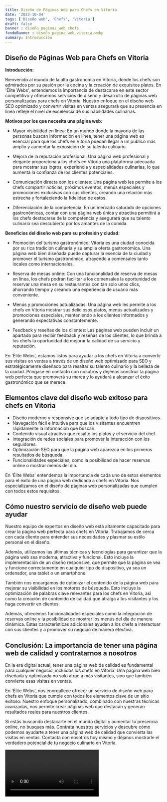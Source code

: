 ```yaml
---
title: Diseño de Páginas Web para Chefs en Vitoria
date: '2023-10-04'
tags: ['Diseño web', 'Chefs', 'Vitoria']
draft: false
banner : diseño_paginas_web_chefs
fondoBanner : diseño_pagina_web_vitoria.webp
summary: Introducción
---
```


## Diseño de Páginas Web para Chefs en Vitoria

**Introducción:**

Bienvenido al mundo de la alta gastronomía en Vitoria, donde los chefs son admirados por su pasión por la cocina y la creación de exquisitos platos. En 'Élite Webs', entendemos la importancia de destacarse en este sector competitivo y ofrecemos servicios de diseño y desarrollo de páginas web personalizadas para chefs en Vitoria. Nuestro enfoque en el diseño web SEO optimizado y convertir visitas en ventas asegurará que su presencia en línea refleje el nivel de excelencia de sus habilidades culinarias.

**Motivos por los que necesita una página web:**

- Mayor visibilidad en línea: En un mundo donde la mayoría de las personas buscan información en línea, tener una página web es esencial para que los chefs en Vitoria puedan llegar a un público más amplio y aumentar la exposición de su talento culinario.

- Mejora de la reputación profesional: Una página web profesional y elegante proporciona a los chefs en Vitoria una plataforma adecuada para mostrar sus logros, experiencia y especialidades culinarias, lo que aumenta la confianza de los clientes potenciales.

- Comunicación directa con los clientes: Una página web les permite a los chefs compartir noticias, próximos eventos, menús especiales y promociones exclusivas con sus clientes, creando una relación más estrecha y fortaleciendo la fidelidad de estos.

- Diferenciación de la competencia: En un mercado saturado de opciones gastronómicas, contar con una página web única y atractiva permitirá a los chefs destacarse de la competencia y asegurará que su talento culinario sea descubierto por los amantes de la comida.

**Beneficios del diseño web para su profesión y ciudad:**

- Promoción del turismo gastronómico: Vitoria es una ciudad conocida por su rica tradición culinaria y su amplia oferta gastronómica. Una página web bien diseñada puede capturar la esencia de la ciudad y promover el turismo gastronómico, atrayendo a comensales tanto locales como internacionales.

- Reserva de mesas online: Con una funcionalidad de reserva de mesas en línea, los chefs podrán facilitar a los comensales la oportunidad de reservar una mesa en su restaurantes con tan solo unos clics, ahorrando tiempo y creando una experiencia de usuario más conveniente.

- Menús y promociones actualizadas: Una página web les permite a los chefs en Vitoria mostrar sus deliciosos platos, menús actualizados y promociones especiales, manteniendo a los clientes informados y generando expectativas constantemente.

- Feedback y reseñas de los clientes: Las páginas web pueden incluir un apartado para recibir feedback y reseñas de los clientes, lo que brinda a los chefs la oportunidad de mejorar la calidad de su servicio y reputación.

En 'Élite Webs', estamos listos para ayudar a los chefs en Vitoria a convertir sus visitas en ventas a través de un diseño web optimizado para SEO y estratégicamente diseñado para resaltar su talento culinario y la belleza de la ciudad. Póngase en contacto con nosotros y déjenos construir la página web perfecta que promoverá su marca y lo ayudará a alcanzar el éxito gastronómico que se merece.

<GifSeo />

<Cta />

## Elementos clave del diseño web exitoso para chefs en Vitoria

- Diseño moderno y responsive que se adapte a todo tipo de dispositivos.
- Navegación fácil e intuitiva para que los visitantes encuentren rápidamente la información que buscan.
- Contenido visual atractivo que resalte los platos y el servicio del chef.
- Integración de redes sociales para promover la interacción con los seguidores.
- Optimización SEO para que la página web aparezca en los primeros resultados de búsqueda.
- Funcionalidades especiales, como la posibilidad de hacer reservas online o mostrar menús del día.

En 'Élite Webs' entendemos la importancia de cada uno de estos elementos para el éxito de una página web dedicada a chefs en Vitoria. Nos especializamos en el diseño de páginas web personalizadas que cumplen con todos estos requisitos.

## Cómo nuestro servicio de diseño web puede ayudar

Nuestro equipo de expertos en diseño web está altamente capacitado para crear la página web perfecta para chefs en Vitoria. Trabajamos de cerca con cada cliente para entender sus necesidades y plasmar su estilo personal en el diseño.

Además, utilizamos las últimas técnicas y tecnologías para garantizar que la página web sea moderna, atractiva y funcional. Esto incluye la implementación de un diseño responsive, que permite que la página se vea y funcione correctamente en cualquier tipo de dispositivo, ya sea un ordenador, una tablet o un smartphone.

También nos encargamos de optimizar el contenido de la página web para mejorar su visibilidad en los motores de búsqueda. Esto incluye la optimización de palabras clave relevantes para los chefs en Vitoria, así como la creación de contenido de calidad que atraiga a los visitantes y los haga convertir en clientes.

Además, ofrecemos funcionalidades especiales como la integración de reservas online y la posibilidad de mostrar los menús del día de manera dinámica. Estas características adicionales ayudan a los chefs a interactuar con sus clientes y a promover su negocio de manera efectiva.

## Conclusión: La importancia de tener una página web de calidad y contratarnos a nosotros

En la era digital actual, tener una página web de calidad es fundamental para cualquier negocio, incluidos los chefs en Vitoria. Una página web bien diseñada y optimizada no solo atrae a más visitantes, sino que también convierte esas visitas en ventas.

En 'Élite Webs', nos enorgullece ofrecer un servicio de diseño web para chefs en Vitoria que cumple con todos los elementos clave de un sitio exitoso. Nuestro enfoque personalizado, combinado con nuestras técnicas avanzadas, nos permite crear páginas web que destacan y generan resultados reales para nuestros clientes.

Si estás buscando destacarte en el mundo digital y aumentar tu presencia online, no busques más. Contrata nuestros servicios y descubre cómo podemos ayudarte a tener una página web de calidad que convierta las visitas en ventas. Contacta con nosotros hoy mismo y déjanos mostrarle el verdadero potencial de tu negocio culinario en Vitoria.

<Video />

<CtaBot job='Chefs' city='Vitoria'/>

<Gmaps query='Vitoria+españa+maps' />